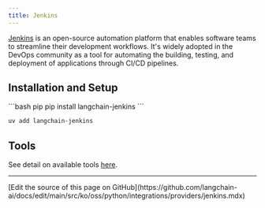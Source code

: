 ```yaml
---
title: Jenkins
---
```


[Jenkins](https://www.jenkins.io/) is an open-source automation platform that enables
software teams to streamline their development workflows. It's widely adopted in the
DevOps community as a tool for automating the building, testing, and deployment of
applications through CI/CD pipelines.


## Installation and Setup

<CodeGroup>
```bash pip
pip install langchain-jenkins
```

```bash uv
uv add langchain-jenkins
```
</CodeGroup>

## Tools

See detail on available tools [here](/oss/python/integrations/tools/jenkins).

---

<Callout icon="pen-to-square" iconType="regular">
  [Edit the source of this page on GitHub](https://github.com/langchain-ai/docs/edit/main/src/ko/oss/python/integrations/providers/jenkins.mdx)
</Callout>
